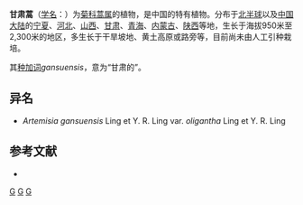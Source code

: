 {{Speciesbox
| taxon = Artemisia gansuensis
| binomial_authority = Y.Ling & Y.R.Ling, 1985
| subdivision_ranks =[[变种|变种]]
| subdivision =
* 甘肃蒿 ''A. g.'' var. ''gansuensis''
* [[小甘肃蒿|小甘肃蒿]] ''A. g.'' var. ''oligantha''
}}

'''甘肃蒿'''（[[学名|学名]]：{{lang|la|''Artemisia gansuensis''}}）为[[菊科|菊科]][[蒿属|蒿属]]的植物，是中国的特有植物。分布于[[北半球|北半球]]以及[[中国大陆|中国大陆]]的[[宁夏|宁夏]]、[[河北|河北]]、[[山西|山西]]、[[甘肃|甘肃]]、[[青海|青海]]、[[内蒙古|内蒙古]]、[[陕西|陕西]]等地，生长于海拔950米至2,300米的地区，多生长于干旱坡地、黄土高原或路旁等，目前尚未由人工引种栽培。

其[[种加词|种加词]]''gansuensis''，意为“甘肃的”。

== 异名 ==
* ''Artemisia gansuensis'' Ling et Y. R. Ling var. ''oligantha'' Ling et Y. R. Ling

== 参考文献 ==
<div class="references-small">
* {{cite web| url =http://www.bioinfo.cn/db05/KmzwSpecies.php?action=view&id=4002| title =甘肃蒿（原变种）| work =《中国高等植物数据库全库》| publisher =中国科学院微生物研究所| author =昆明植物研究所| accessdate =2009-02-24}}{{dead link|date=2018年3月 |bot=InternetArchiveBot |fix-attempted=yes }}
</div>
{{Taxonbar|from=Q15226716}}

[[Category:蒿属|G]]
[[Category:中国特有植物|G]]
[[Category:1985年描述的植物|G]]